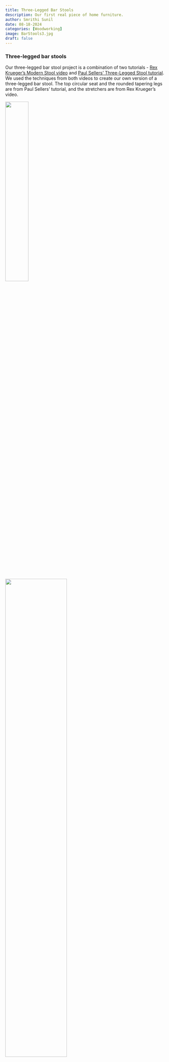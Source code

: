 ```yaml
---
title: Three-Legged Bar Stools
description: Our first real piece of home furniture.
author: Smrithi Sunil
date: 08-18-2024
categories: [Woodworking]
image: BarStools3.jpg
draft: false
---
```


### Three-legged bar stools

Our three-legged bar stool project is a combination of two tutorials - [Rex Krueger's Modern Stool video](https://www.youtube.com/watch?v=FzZdFCSet48) and [Paul Sellers' Three-Legged Stool tutorial](https://commonwoodworking.com/courses/how-to-make-a-three-legged-stool/). We used the techniques from both videos to create our own version of a three-legged bar stool. The top circular seat and the rounded tapering legs are from Paul Sellers' tutorial, and the stretchers are from Rex Krueger's video.

::: {layout-ncol=2}

![](BarStools1.jpg){fig-align="center" width=38%}

![](BarStools2.jpg){fig-align="center" width=62%}

:::

We made these stools using soft woods, mostly Douglas Fir. The seat is 12 inches in diameter, and the legs are built to match the height of our kitchen island. The nice thing about three-legged stools is that they are self-leveling, so they don't wobble on uneven floors.

### The seat

The seat required the most planing (yes, I mean planing and not planning). We first joined two boards to make a 12-inch-wide board. Due to a fair bit of warping in the boards, we spent a significant amount of time planing the seat to make it flat. If you flipped the stool over, you might even notice the point where we decided that the bottom was flat enough and no one would see it anyway. We used a hand brace and a 1-inch auger bit to drill three holes in the seat for the legs. The holes need to be angled out slightly so that the legs splay out a bit. To get the seat round, we first used a saw to cut the corners off, then a chisel to get the rough round shape, then a rasp to get it closer to round, and finally a spokeshave to get it smooth.

### The legs

Each leg was made from a 2x2 piece of Douglas Fir. We first ripped a 2x4 into two 2x2s. At its widest point, the leg is roughly 2 inches in diameter. We first used a plane to get the legs to a rough round shape, 1 inch in diameter at the top and 1.5 inches at the bottom. We then used a spokeshave to get the legs to their final shape. We made a small jig with a 1-inch hole to help us get the legs to the right diameter for the side that goes into the seat. Finally, we used the brace and 1-inch auger bit to drill a hole slightly towards the bottom of the wide middle part of the leg. This is where the stretcher will go. Drilling this hole was a little tricky because the legs are already so narrow. A couple good legs were lost in the process. The tops of the legs are split down to about 1 inch in depth to add a wedge during the assembly process to create a tight fit.

### The stretchers

The stretchers are also made from 2x2 Douglas Fir. At its widest point, each stretcher is 1.5 inches in diameter. At either end, it tapers down to 1 inch in diameter. We used a plane to get the stretcher to a rough round shape, then a spokeshave to get it to its final shape. One of the stretchers attaches to the middle of the other stretcher. The ends of the stretchers are also split down to about 1 inch in depth to add a wedge during the assembly process. 

### The assembly

The assembly for the stool was tricky as it requires many pieces to fit into each other at the right position and length. We did multiple dry assemblies first to get everything in the right position. We first attached the legs to the stretchers. Then, the legs as one piece was attached to the seat. The ends of the stretchers were glued in place along with a wedge to keep it tight. The legs were then glued into the seat. Three wedges were added to the top of the seat, one for each leg. The extra length of the stretchers and legs were cut off, and the stool was sanded to a smooth finish. We used shellac to finish the stool.

### Final thoughts

This project took a lot longer to complete than expected. Not that we needed to spend a long time working on the stools, but that we made one stool and just left the project on hold for a while. We finally got around to making the second stool months later. I would say Gavin and my efforts on this stool were about 60/40. I generally prefer to work on smaller and finer projects. Although now we have a nice pair of bar stools that we can use at our kitchen island.